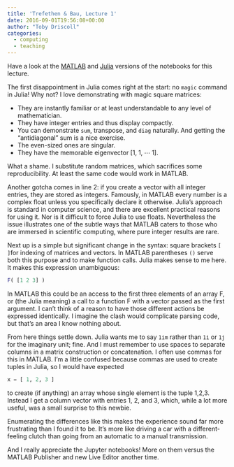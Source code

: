 ```yaml
---
title: 'Trefethen & Bau, Lecture 1'
date: 2016-09-01T19:56:08+00:00
author: "Toby Driscoll"
categories:
  - computing
  - teaching
---
```




Have a look at the [MATLAB](http://nbviewer.jupyter.org/gist/tobydriscoll/2c2a21256da6efab7433bf42371a43f2) and [Julia](http://nbviewer.jupyter.org/gist/tobydriscoll/32708bacb1d569fc589c51571890028b) versions of the notebooks for this lecture.

The first disappointment in Julia comes right at the start: no `magic` command in Julia! Why not? I love demonstrating with magic square matrices:

* They are instantly familiar or at least understandable to any level of mathematician.
* They have integer entries and thus display compactly.
* You can demonstrate `sum`, transpose, and `diag` naturally. And getting the "antidiagonal" sum is a nice exercise.
* The even-sized ones are singular.
* They have the memorable eigenvector $[1,\;1,\; \cdots\; 1]$.

What a shame. I substitute random matrices, which sacrifices some reproducibility. At least the same code would work in MATLAB.
      

Another gotcha comes in line 2: if you create a vector with all integer entries, they are stored as integers. Famously, in MATLAB every number is a complex float unless you specifically declare it otherwise. Julia's approach is standard in computer science, and there are excellent practical reasons for using it. Nor is it difficult to force Julia to use floats. Nevertheless the issue illustrates one of the subtle ways that MATLAB caters to those who are immersed in scientific computing, where pure integer results are rare.


Next up is a simple but significant change in the syntax: square brackets `[ ] `for indexing of matrices and vectors. In MATLAB parentheses `()` serve both this purpose and to make function calls. Julia makes sense to me here. It makes this expression unambiguous:

```` matlab
F( [1 2 3] )
````

In MATLAB this could be an access to the first three elements of an array F, or (the Julia meaning) a call to a function F with a vector passed as the first argument. I can't think of a reason to have those different actions be expressed identically. I imagine the clash would complicate parsing code, but that's an area I know nothing about.

From here things settle down. Julia wants me to say `1im` rather than `1i` or `1j` for the imaginary unit; fine. And I must remember to use spaces to separate columns in a matrix construction or concatenation. I often use commas for this in MATLAB. I'm a little confused because commas are used to create tuples in Julia, so I would have expected

``` julia      
x = [ 1, 2, 3 ] 
```

to create (if anything) an array whose single element is the tuple 1,2,3. Instead I get a column vector with entries 1, 2, and 3, which, while a lot more useful, was a small surprise to this newbie.



Enumerating the differences like this makes the experience sound far more frustrating than I found it to be. It's more like driving a car with a different-feeling clutch than going from an automatic to a manual transmission.



And I really appreciate the Jupyter notebooks! More on them versus the MATLAB Publisher and new Live Editor another time.


